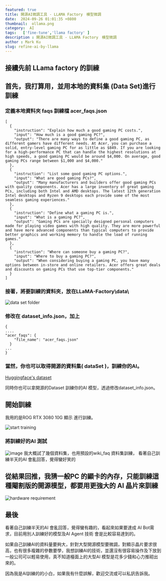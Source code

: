 ```yaml
---
featured: true
title: 開源AI微調工具 - LLAMA Factory　模型微調
date:  2024-09-26 01:01:35 +0800
thumbnail:  ollama.png
category:  AI  
tags:   ['fine-tune','llama factory' ]
description : 開源AI微調工具 - LLAMA Factory　模型微調
author : Mark Ku
slug: refine-ai-by-llama
---
```

## 接續先前 LLama factory 的訓練
## 首先，我打算用，並用本地的資料集 (Data Set)進行訓練
### 定義本地資料夾 faqs 訓練檔 acer_faqs.json

```
[
  {
    "instruction": "Explain how much a good gaming PC costs.",
    "input": "How much is a good gaming PC?",
    "output": "There are many ways to define a good gaming PC, as different gamers have different needs. At Acer, you can purchase a solid, entry-level gaming PC for as little as $849. If you are looking for a high-performance PC that can handle the highest resolutions at high speeds, a good gaming PC would be around $4,000. On average, good gaming PCs range between $1,000 and $4,000."
  },
  {
    "instruction": "List some good gaming PC options.",
    "input": "What are good gaming PCs?",
    "output": "Many manufacturers and builders offer good gaming PCs with quality components. Acer has a large inventory of great gaming PCs, including both Intel and AMD desktops. The latest 12th generation Intel desktops and Ryzen 9 desktops each provide some of the most seamless gaming experiences."
  },
  {
    "instruction": "Define what a gaming PC is.",
    "input": "What is a gaming PC?",
    "output": "Gaming PCs are specially designed personal computers made for playing video games with high quality. They are more powerful and have more advanced components than typical computers to provide better graphics and working memory to handle the load of running games."
  },
  {
    "instruction": "Where can someone buy a gaming PC?",
    "input": "Where to buy a gaming PC?",
    "output": "When considering buying a gaming PC, you have many options between in-store and online retailers. Acer offers great deals and discounts on gaming PCs that use top-tier components."
  }
]
```
### 接著，將要訓練的資料夾，放在LLaMA-Factory\data\
![data set folder](data-set-folder.png)

### 修改在 dataset_info.json，加上

```
{
....
"acer_faqs": {
    "file_name": "acer_faqs.json"
  }  
...
}
```
### 當然，你也可以取得開源的資料集( dataSet )，訓練你的AI。

[Huggingface's dataset](https://huggingface.co/datasets?sort=trending&search=taiwan)

同時你也可以拿開源的Dataset 訓練你的AI 模型，透過修改dataset_info.json。

## 開始訓練
我用的是ROG RTX 3080 10G 顯示 進行訓練。

![start training](start-training.png)

### 將訓練好的AI 測試
![image](verify-fine-tune.png)
我大概試了幾個資料集，也用預設的wiki_faq 資料集訓練， 看著自己訓練半天的AI 會亂回答，覺得蠻好笑的

## 從結果回推，我猜一般PC 的顯卡的內存，只能訓練這種閹割版的開源模型，都要用更強大的 AI 晶片來訓練
![hardware requirement](hardware-requirement.png)

## 最後
看著自己訓練半天的AI 會亂回答，覺得蠻有趣的，看起來如果要達成 AI Bot需求，目前用別人訓練好的模型及AI Agent 技術 會是比較容易達到的。

如果自己訓練AI的資料量要夠大，針對大型開源模型要微調，對顯示晶片要求很高，也有很多複雜的參數要學，我想訓練AI的技術，並還沒有很容易操作及下放到一般公司可以輕易使用，真不知道檯面上的大型AI 模型是花多少錢和心力推砌出來的。

因為我是AI訓練的的小白，如果我有什麼誤解，歡迎交流或可以私訊告訴我。

